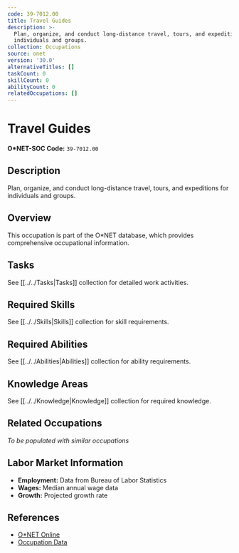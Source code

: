 ```yaml
---
code: 39-7012.00
title: Travel Guides
description: >-
  Plan, organize, and conduct long-distance travel, tours, and expeditions for
  individuals and groups.
collection: Occupations
source: onet
version: '30.0'
alternativeTitles: []
taskCount: 0
skillCount: 0
abilityCount: 0
relatedOccupations: []
---
```

# Travel Guides

**O*NET-SOC Code:** `39-7012.00`

## Description

Plan, organize, and conduct long-distance travel, tours, and expeditions for individuals and groups.

## Overview

This occupation is part of the O*NET database, which provides comprehensive occupational information.

## Tasks

See [[../../Tasks|Tasks]] collection for detailed work activities.

## Required Skills

See [[../../Skills|Skills]] collection for skill requirements.

## Required Abilities

See [[../../Abilities|Abilities]] collection for ability requirements.

## Knowledge Areas

See [[../../Knowledge|Knowledge]] collection for required knowledge.

## Related Occupations

*To be populated with similar occupations*

## Labor Market Information

- **Employment:** Data from Bureau of Labor Statistics
- **Wages:** Median annual wage data
- **Growth:** Projected growth rate

## References

- [O*NET Online](https://www.onetonline.org/link/summary/39-7012.00)
- [Occupation Data](https://www.onetcenter.org/)
